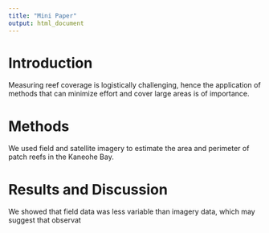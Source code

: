 ```yaml
---
title: "Mini Paper"
output: html_document
---
```



# Introduction

Measuring reef coverage is logistically challenging, hence the application of methods that can minimize effort and cover
large areas is of importance. 

# Methods

We used field and satellite imagery to estimate the area and perimeter of patch reefs in the Kaneohe Bay.

# Results and Discussion

We showed that field data was less variable than imagery data, which may suggest that observat